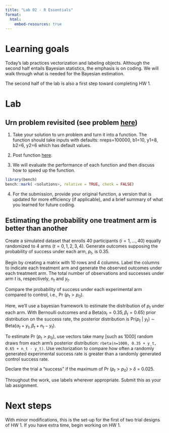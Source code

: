 ```yaml
---
title: "Lab 02 - R Essentials"
format:
  html:
    embed-resources: true
---
```


# Learning goals

Today's lab practices vectorization and labeling objects. Although the second half entails Bayesian statistics, the emphasis is on coding. We will walk through what is needed for the Bayesian estimation. 

The second half of the lab is also a first step toward completing HW 1.

# Lab

## Urn problem revisited (see problem [here](https://uofuepibio.github.io/PHS7045-advanced-programming/02-essentials/slides.html#question-6-urn-problem))


1. Take your solution to urn problem and turn it into a function. The function should take inputs with defaults: nreps=100000, b1=10, y1=8, b2=6, y2=6 which has default values.

2. Post function [here](https://docs.google.com/document/d/1ZGy7GleaK1Xvjo6FyMcZggm9x-yOe2ZpfdP1a9s8PzM/edit).

3. We will evaluate the performance of each function and then discuss how to speed up the function.

```r
library(bench)
bench::mark( <solutions>, relative = TRUE, check = FALSE)
```


4. For the submission, provide your original function, a version that is updated for more efficiency (if applicable), and a brief summary of what you learned for future coding.


## Estimating the probability one treatment arm is better than another

Create a simulated dataset that enrolls 40 participants ($i = 1, \dots, 40$) equally randomized to 4 arms ($t=0, 1, 2, 3, 4$).  Generate outcomes supposing the probability of success under each arm, $p_t$, is 0.35. 

Begin by creating a matrix with 10 rows and 4 columns. Label the columns to indicate each treatment arm and generate the observed outcomes under each treatment arm. The total number of observations and successes under arm $t$ is, respectively, $n_t$ and $y_t$.

Compare the probability of success under each experimental arm compared to control, i.e., Pr ($p_t > p_0$). 

Here, we'll use a bayesian framework to estimate the distribution of $p_t$ under each arm. With Bernoulli outcomes and a Beta($\alpha_t = 0.35, \beta_t = 0.65$) prior distribution on the success rate, the posterior distribution is Pr($p_t$ | $y_t$) $\sim$ Beta($\alpha_t + y_t, \beta_t + n_t - y_t$).

To estimate Pr ($p_t > p_0$), use vectors take many [such as 1000] random draws from each arm’s posterior distribution: `rbeta(n=1000, 0.35 + y_t, 0.65 + n_t - y_t)`. Use vectorization to compare how often a randomly generated experimental success rate is greater than a randomly generated control success rate.

Declare the trial a “success” if the maximum of Pr ($p_t > p_0$) > $\delta$ = 0.025.

Throughout the work, use labels wherever appropriate.  Submit this as your lab assignment.  

# Next steps

With minor modifications, this is the set-up for the first of two trial designs of  HW 1.  If you have extra time, begin working on HW 1.
